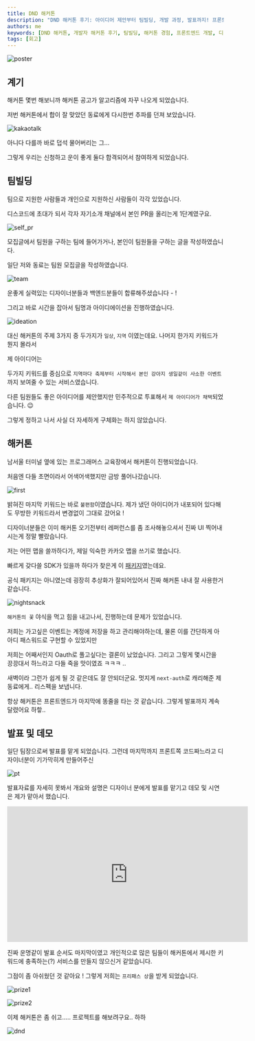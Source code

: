 ```yaml
---
title: DND 해커톤
description: "DND 해커톤 후기: 아이디어 제안부터 팀빌딩, 개발 과정, 발표까지! 프론트엔드 개발과 디자이너 협업, 카카오 맵 SDK 활용, OAuth 구현 경험을 담은 생생한 기록입니다."
authors: me
keywords: [DND 해커톤, 개발자 해커톤 후기, 팀빌딩, 해커톤 경험, 프론트엔드 개발, 디자이너 협업, 카카오 맵]
tags: [회고]
---
```


![poster](../img/dnd-1.jpg)

## 계기

해커톤 몇번 해보니까 해커톤 공고가 알고리즘에 자꾸 나오게 되었습니다.

저번 해커톤에서 합이 잘 맞았던 동료에게 다시한번 추파를 던져 보았습니다.

![kakaotalk](../img/dnd-2.png)

아니다 다를까 바로 덥석 물어버리는 그...

그렇게 우리는 신청하고 운이 좋게 둘다 합격되어서 참여하게 되었습니다.

## 팀빌딩

팀으로 지원한 사람들과 개인으로 지원하신 사람들이 각각 있었습니다.

디스코드에 초대가 되서 각자 자기소개 채널에서 본인 PR을 올리는게 1단계였구요.

![self_pr](../img/dnd-7.png)

모집글에서 팀원을 구하는 팀에 들어가거나, 본인이 팀원들을 구하는 글을 작성하였습니다.

일단 저와 동료는 팀원 모집글을 작성하였습니다.

![team](../img/dnd-8.png)

운좋게 실력있는 디자이너분들과 백엔드분들이 합류해주셨습니다 - !

그리고 바로 시간을 잡아서 팀명과 아이디에이션을 진행하였습니다.

![ideation](../img/dnd-9.png)

대신 해커톤의 주제 3가지 중 두가지가 `일상`, `지역` 이였는데요. 나머지 한가지 키워드가 뭔지 몰라서

제 아이디어는

두가지 키워드를 중심으로 `지역마다 축제부터 시작해서 본인 강아지 생일같이 사소한 이벤트`까지 보여줄 수 있는 서비스였습니다.

다른 팀원들도 좋은 아이디어를 제안했지만 민주적으로 투표해서 `제 아이디어가 채택`되었습니다. 😉

그렇게 정하고 나서 사실 더 자세하게 구체화는 하지 않았습니다.

## 해커톤

남서울 터미널 옆에 있는 프로그래머스 교육장에서 해커톤이 진행되었습니다.

처음엔 다들 초면이라서 어색어색했지만 금방 풀어나갔습니다.

![first](../img/dnd-3.png)

밝혀진 마지막 키워드는 바로 `불편함`이였습니다. 제가 냈던 아이디어가 내포되어 있다해도 무방한 키워드라서 변경없이 그대로 갔어요 !

디자이너분들은 이미 해커톤 오기전부터 레퍼런스를 좀 조사해놓으셔서 진짜 UI 찍어내시는게 정말 빨랐습니다.

저는 어떤 맵을 쓸까하다가, 제일 익숙한 카카오 맵을 쓰기로 했습니다.

빠르게 갖다쓸 SDK가 있을까 하다가 찾은게 이 [패키지](https://github.com/JaeSeoKim/react-kakao-maps-sdk)였는데요.

공식 패키지는 아니였는데 굉장히 추상화가 잘되어있어서 진짜 해커톤 내내 잘 사용한거 같습니다.

![nightsnack](../img/dnd-4.png)

`해커톤의 꽃` 야식을 먹고 힘을 내고나서, 진행하는데 문제가 있었습니다.

저희는 가고싶은 이벤트는 계정에 저장을 하고 관리해야하는데, 물론 이를 간단하게 아아디 패스워드로 구현할 수 있었지만

저희는 어째서인지 Oauth로 풀고싶다는 결론이 났었습니다. 그리고 그렇게 몇시간을 끙끙대서 하느라고 다들 죽을 맛이였죠 ㅋㅋㅋ ..

새벽이라 그런가 쉽게 될 것 같은데도 잘 안되더군요. 멋지게 `next-auth`로 캐리해준 제 동료에게.. 리스펙을 보냅니다.

항상 해커톤은 프론트엔드가 마지막에 똥줄을 타는 것 같습니다. 그렇게 발표까지 계속 달렸어요 하핳..

## 발표 및 데모

일단 팀장으로써 발표를 맡게 되었습니다. 그런데 마지막까지 프론트쪽 코드짜느라고 디자이너분이 기가막히게 만들어주신

![pt](../img/dnd-10.png)

발표자료를 자세히 못봐서 개요와 설명은 디자이너 분에게 발표를 맡기고 데모 및 시연은 제가 맡아서 했습니다.

<iframe
  width="560"
  height="315"
  src="https://www.youtube.com/embed/R-oSUp2eXLY?si=IMn_kZqAgmrnFpjT"
  title="YouTube video player"
  frameBorder="0"
  allow="accelerometer; autoplay; clipboard-write; encrypted-media; gyroscope; picture-in-picture; web-share"
  referrerPolicy="strict-origin-when-cross-origin"
  allowFullScreen
></iframe>

진짜 운명같이 발표 순서도 마지막이였고 개인적으로 많은 팀들이 해커톤에서 제시한 키워드에 충족하는(?) 서비스를 만들지 않으신거 같았습니다.

그점이 좀 아쉬웠던 것 같아요 ! 그렇게 저희는 `프리패스 상`을 받게 되었습니다.

![prize1](../img/dnd-5.jpeg)

![prize2](../img/dnd-6.png)

이제 해커톤은 좀 쉬고..... 프로젝트를 해보려구요.. 하하

![dnd](../img/dnd-11.png)
